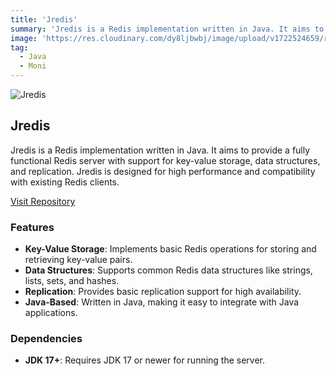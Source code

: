 ```yaml
---
title: 'Jredis'
summary: 'Jredis is a Redis implementation written in Java. It aims to provide a fully functional Redis server with support for key-value storage, data structures, and replication. Jredis is designed for high performance and compatibility with existing Redis clients.'
image: 'https://res.cloudinary.com/dy8ljbwbj/image/upload/v1722524659/redis-1_aqw3sc.png'
tag:
  - Java
  - Moni
---
```


![Jredis](https://res.cloudinary.com/dy8ljbwbj/image/upload/v1722524659/redis-1_aqw3sc.png)

## Jredis

Jredis is a Redis implementation written in Java. It aims to provide a fully functional Redis server with support for key-value storage, data structures, and replication. Jredis is designed for high performance and compatibility with existing Redis clients.

[Visit Repository](https://github.com/AvaterClasher/jredis)

### Features

- **Key-Value Storage**: Implements basic Redis operations for storing and retrieving key-value pairs.
- **Data Structures**: Supports common Redis data structures like strings, lists, sets, and hashes.
- **Replication**: Provides basic replication support for high availability.
- **Java-Based**: Written in Java, making it easy to integrate with Java applications.

### Dependencies

- **JDK 17+**: Requires JDK 17 or newer for running the server.
